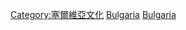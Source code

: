 {{Catmore}}

[[Category:塞爾維亞文化|Category:塞爾維亞文化]]
[[Category:欧洲各国饮食|Bulgaria]]
[[Category:巴爾幹飲食|Bulgaria]]